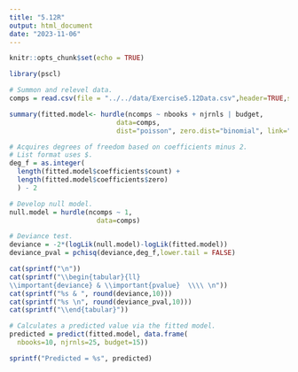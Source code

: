 ```yaml
---
title: "5.12R"
output: html_document
date: "2023-11-06"
---
```


```r
knitr::opts_chunk$set(echo = TRUE)
```

```r
library(pscl)
```

```r
# Summon and relevel data.
comps = read.csv(file = "../../data/Exercise5.12Data.csv",header=TRUE,sep=",")
```

```r
summary(fitted.model<- hurdle(ncomps ~ nbooks + njrnls | budget,
                           data=comps, 
                           dist="poisson", zero.dist="binomial", link="logit"))

# Acquires degrees of freedom based on coefficients minus 2.
# List format uses $.
deg_f = as.integer(
  length(fitted.model$coefficients$count) +
  length(fitted.model$coefficients$zero)
  ) - 2
```

```r
# Develop null model.
null.model = hurdle(ncomps ~ 1,
                      data=comps)

# Deviance test.
deviance = -2*(logLik(null.model)-logLik(fitted.model))
deviance_pval = pchisq(deviance,deg_f,lower.tail = FALSE)

cat(sprintf("\n"))
cat(sprintf("\\begin{tabular}{ll}
\\important{deviance} & \\important{pvalue}  \\\\ \n"))
cat(sprintf("%s & ", round(deviance,10)))
cat(sprintf("%s \n", round(deviance_pval,10)))
cat(sprintf("\\end{tabular}"))
```

```r
# Calculates a predicted value via the fitted model.
predicted = predict(fitted.model, data.frame(
  nbooks=10, njrnls=25, budget=15))

sprintf("Predicted = %s", predicted)
```
